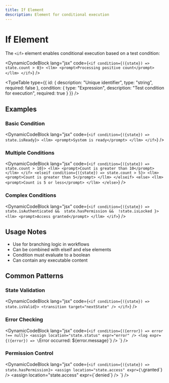 ```yaml
---
title: If Element
description: Element for conditional execution
---
```



# If Element

The `<if>` element enables conditional execution based on a test condition:

<DynamicCodeBlock lang="jsx" code={`<if condition={({state}) => state.count > 0}>
  <llm>
    <prompt>Processing positive count</prompt>
  </llm>
</if>`} />

<TypeTable type={{
    id: {
      description: "Unique identifier",
      type: "string",
      required: false
    },
    condition: {
      type: "Expression",
      description: "Test condition for execution",
      required: true
    }
  }} />

## Examples

### Basic Condition

<DynamicCodeBlock lang="jsx" code={`<if condition={({state}) => state.isReady}>
  <llm>
    <prompt>System is ready</prompt>
  </llm>
</if>`} />

### Multiple Conditions

<DynamicCodeBlock lang="jsx" code={`<if condition={({state}) => state.count > 10}>
  <llm>
    <prompt>Count is greater than 10</prompt>
  </llm>
</if>
<elseif condition={({state}) => state.count > 5}>
  <llm>
    <prompt>Count is greater than 5</prompt>
  </llm>
</elseif>
<else>
  <llm>
    <prompt>Count is 5 or less</prompt>
  </llm>
</else>`} />

### Complex Conditions

<DynamicCodeBlock lang="jsx" code={`<if condition={({state}) => 
  state.isAuthenticated && 
  state.hasPermission && 
  !state.isLocked
}>
  <llm>
    <prompt>Access granted</prompt>
  </llm>
</if>`} />

## Usage Notes

- Use for branching logic in workflows
- Can be combined with elseif and else elements
- Condition must evaluate to a boolean
- Can contain any executable content

## Common Patterns

### State Validation

<DynamicCodeBlock lang="jsx" code={`<if condition={({state}) => state.isValid}>
  <transition target="nextState" />
</if>`} />

### Error Checking

<DynamicCodeBlock lang="jsx" code={`<if condition={({error}) => error !== null}>
  <assign location="state.status" expr="error" />
  <log expr={({error}) => \`Error occurred: \${error.message}\`} />
</if>`} />

### Permission Control

<DynamicCodeBlock lang="jsx" code={`<if condition={({state}) => state.hasPermission}>
  <assign location="state.access" expr={\`granted\`} />
<else>
  <assign location="state.access" expr={\`denied\`} />
  <log expr="Access denied due to insufficient permissions" />
</else>
</if>`} />
